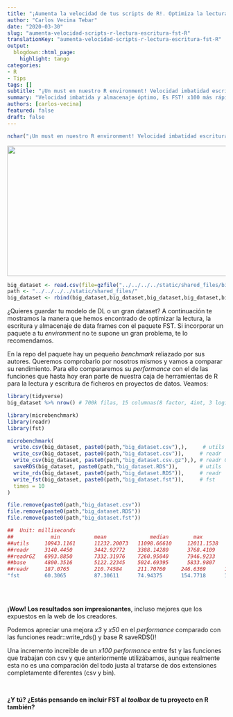 ```yaml
---
title: "¡Aumenta la velocidad de tus scripts de R!. Optimiza la lectura, escritura y almacenamiento de grandes datasets con el paquete FST"
author: "Carlos Vecina Tebar"
date: "2020-03-30"
slug: "aumenta-velocidad-scripts-r-lectura-escritura-fst-R"
translationKey: "aumenta-velocidad-scripts-r-lectura-escritura-fst-R"
output:
  blogdown::html_page:
    highlight: tango
categories:
- R
- Tips
tags: []
subtitle: "¡Un must en nuestro R environment! Velocidad imbatidad escritura y lectura. Es el paquete FST! x100 más rápido que write.csv(). Además comprime el tamaño de tu data frame."
summary: "Velocidad imbatida y almacenaje óptimo, Es FST! x100 más rápido que write.csv()"
authors: [carlos-vecina]
featured: false
draft: false
---
```


```r
nchar("¡Un must en nuestro R environment! Velocidad imbatidad escritura y lectura. Es el paquete FST! x100 más rápido que write.csv(). Además comprime el tamaño de tu data frame")
```

<img src="./featured.png" height="300px" width="600px" />

```r
big_dataset <- read.csv(file=gzfile("../../../../static/shared_files/big_dataset.csv.gz"))
path <- "../../../../static/shared_files/"
big_dataset <- rbind(big_dataset,big_dataset,big_dataset,big_dataset,big_dataset,big_dataset,big_dataset)
```



¿Quieres guardar tu modelo de DL o un gran dataset? A continuación te mostramos la manera que hemos encontrado de optimizar la lectura, la escritura y almacenaje de data frames con el paquete FST. Si incorporar un paquete a tu *environment* no te supone un gran problema, te lo recomendamos.

En la repo del paquete hay un pequeño *benchmark* reliazado por sus autores. Queremos comprobarlo por nosotros mismos y vamos a comparar su rendimiento. Para ello compararemos su *performance* con el de las funciones que hasta hoy eran parte de nuestra caja de herramientas de R para la lectura y escritura de ficheros en proyectos de datos. Veamos:

```r
library(tidyverse)
big_dataset %>% nrow() # 700k filas, 15 columnas(8 factor, 4int, 3 logi)
```

```r
library(microbenchmark)
library(readr)
library(fst)

microbenchmark(
  write.csv(big_dataset, paste0(path,"big_dataset.csv"),),     # utils
  write_csv(big_dataset, paste0(path,"big_dataset.csv")),     # readr
  write_csv(big_dataset, paste0(path,"big_dataset.csv.gz"),), # readr GZ
  saveRDS(big_dataset, paste0(path,"big_dataset.RDS")),       # utils
  write_rds(big_dataset, paste0(path,"big_dataset.RDS")),     # readr
  write_fst(big_dataset, paste0(path,"big_dataset.fst")),     # fst
  times = 10
)

```

```r
file.remove(paste0(path,"big_dataset.csv"))
file.remove(paste0(path,"big_dataset.RDS"))
file.remove(paste0(path,"big_dataset.fst"))
```

```r
##  Unit: milliseconds
##            min 		    mean		      median        max			      neval	    file_size
##utils     10943.1161  	11232.20073   11098.66610	  12011.1538    10        109 MB
##readr     3140.4450	    3442.92772	  3388.14280	  3768.4109	    10        109 MB
##readrGZ   6993.8850	    7332.31976	  7260.95040	  7946.9233	    10        23  MB
##base      4800.3516	    5122.22345	  5024.69395	  5833.9807	    10        15  MB
##readr     187.0765	    210.74584     211.70760     246.6369      10        46  MB
"fst        60.3065		    87.30611      74.94375      154.7718      10        16  MB"
  
```

<br>

**¡Wow! Los resultados son impresionantes**, incluso mejores que los expuestos en la web de los creadores.

Podemos apreciar una mejora *x3* y *x50* en el *performance*  comparado con las funciones  readr::write_rds() y base R saveRDS()!

Una incremento increible de un *x100 performance* entre fst y las funciones que trabajan con csv y que anteriormente utilizábamos, aunque realmente esta no es una comparación del todo justa al tratarse de dos extensiones completamente diferentes (csv y bin).

<br>

**¿Y tú? ¿Estás pensando en incluir FST al *toolbox* de tu proyecto en R también?**

<br>

<script type="text/javascript" src="//downloads.mailchimp.com/js/signup-forms/popup/unique-methods/embed.js" data-dojo-config="usePlainJson: true, isDebug: false"></script><script type="text/javascript">window.dojoRequire(["mojo/signup-forms/Loader"], function(L) { L.start({"baseUrl":"mc.us4.list-manage.com","uuid":"91551f7ed29389a0de4f47665","lid":"d95c503a48","uniqueMethods":true}) })</script>


